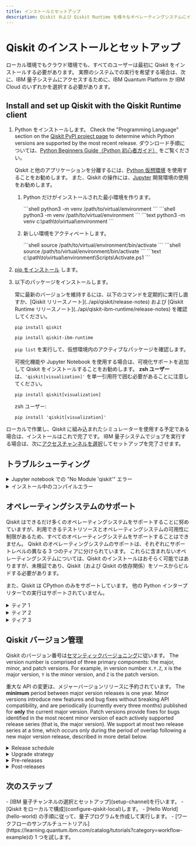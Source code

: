 ```yaml
---
title: インストールとセットアップ
description: Qiskit および Qiskit Runtime を様々なオペレーティングシステムにインストールし、セットアップします
---
```


<span id="qiskit-install"></span>
# Qiskit のインストールとセットアップ

ローカル環境でもクラウド環境でも、すべてのユーザーは最初に Qiskit をインストールする必要があります。 実際のシステムでの実行を希望する場合は、次に、IBM 量子システムにアクセスするために、IBM Quantum Platform か IBM Cloud のいずれかを選択する必要があります。

<span id="local"></span>
## Install and set up Qiskit with the Qiskit Runtime client

1.  Python をインストールします。 Check the "Programming Language" section on the [Qiskit PyPI project page](https://pypi.org/project/qiskit/) to determine which Python versions are supported by the most recent release. ダウンロード手順については、[Python Beginners Guide（Python 初心者ガイド）](https://wiki.python.org/moin/BeginnersGuide/Download) をご覧ください。

    Qiskit と他のアプリケーションを分離するには、[Python 仮想環境](https://docs.python.org/3.10/tutorial/venv.html) を使用することをお勧めします。  また、Qiskit の操作には、[Jupyter](https://jupyter.org/install) 開発環境の使用をお勧めします。

    1.  Python だけがインストールされた最小環境を作ります。

        <OperatingSystemTabs>
          <TabItem value="mac" label="macOS">
            ```shell
            python3 -m venv /path/to/virtual/environment
            ```
          </TabItem>

        <TabItem value="linux" label="Linux">
            ```shell
            python3 -m venv /path/to/virtual/environment
            ```
          </TabItem>

        <TabItem value="win" label="Windows">
            ```text
            python3 -m venv c:\path\to\virtual\environment
            ```
          </TabItem>
         </OperatingSystemTabs>

    2.  新しい環境をアクティベートします。

        <OperatingSystemTabs>
           <TabItem value="mac" label="macOS">
             ```shell
             source /path/to/virtual/environment/bin/activate
             ```
           </TabItem>

        <TabItem value="linux" label="Linux">
             ```shell
             source /path/to/virtual/environment/bin/activate
             ```
           </TabItem>

        <TabItem value="win" label="Windows">
             ```text
             c:\path\to\virtual\environment\Scripts\Activate.ps1
             ```
           </TabItem>
         </OperatingSystemTabs>

2.  [pip をインストール](https://pip.pypa.io/en/stable/installation/) します。

3.  以下のパッケージをインストールします。

    <Admonition type="note">
          常に最新のバージョンを維持するには、以下のコマンドを定期的に実行し直すか、[Qiskit リリースノート](../api/qiskit/release-notes) および [Qiskit Runtime リリースノート](../api/qiskit-ibm-runtime/release-notes) を確認してください。
      </Admonition>

    ```shell
    pip install qiskit
    ```

    ```shell
    pip install qiskit-ibm-runtime
    ```

      `pip list` を実行して、仮想環境内のアクティブなパッケージを確認します。

      可視化機能や Jupyter Notebook を使用する場合は、可視化サポートを追加して Qiskit をインストールすることをお勧めします。 **zsh ユーザー**は、`'qiskit[visualization]'` を単一引用符で囲む必要があることに注意してください。

    ```shell
    pip install qiskit[visualization]
    ```

      zsh ユーザー:

    ```shell
    pip install 'qiskit[visualization]'
    ```

ローカルで作業し、Qiskit に組み込まれたシミュレーターを使用する予定である場合は、インストールはこれで完了です。 IBM 量子システムでジョブを実行する場合は、次に[アクセスチャンネルを選択](setup-channel)してセットアップを完了させます。

## トラブルシューティング

<details>
  <summary>
    Jupyter notebook での "No Module 'qiskit'" エラー
  </summary>
  ``pip install qiskit`` を使い、Anaconda に仮想環境をセットアップしている場合、
  Jupyter Notebook でチュートリアルを実行する際に、``No Module 'qiskit'`` エラーが
  発生する場合があります。 Qiskit のインストールまたは仮想環境のセットアップ
  を完了していない場合は、[インストール](#qiskit-install) の手順を実行してください。

  このエラーは、Qiskit がインストールされていない環境に Qiskit パッケージ
  をインポートしようとした場合に発生します。 Jupyter Notebook を Anaconda-Navigator から
  起動した場合、Jupyter Notebook は仮想環境ではなく
  ベース（ルート）環境で実行している可能性が
  あります。 Anaconda-Navigator の **Applications on** ドロップダウンメニューから 
  仮想環境を選択してください。 このメニューには
  Anaconda 内のすべての仮想環境が表示されるため、
  Qiskit がインストール済みで Jupyter Notebook を起動できる環境を選択
  できます。

</details>

<details>
  <summary>
    インストール中のコンパイルエラー
  </summary>
  Qiskit は、``pip install qiskit`` を実行する際に自動的にインストールされる
  多数のオープンソース Python パッケージに依存しています。 お使いのシステムの
  プラットフォームと Python バージョンによっては、特定のパッケージから
  そのシステム用に事前にビルドされたバイナリーが提供されない可能性があります。 Qiskit がサポートしている
  プラットフォームのリストについては、[オペレーティングシステムのサポート](#operating-system-support) をご覧ください。
  一部には追加のコンパイラーが必要な場合があります。 プリコンパイルされたバイナリーを
  使用できない場合、``pip`` はソースからパッケージのコンパイルを試みるため、
  手動によるインストールが必要な追加の依存関係が必要となる場合が
  あります。

  `pip install qiskit` の出力に以下のような行が含まれている場合:

```
Failed building wheel for SOME_PACKAGE
...
build/temp.linux-x86_64-3.5/_openssl.c:498:30: fatal error
compilation terminated.
error: command 'x86_64-linux-gnu-gcc' failed with exit status 1
```

  ソースからコンパイルするのに必要なライブラリをインストールする方法について、
  インストールに失敗したパッケージ（この例では `SOME_PACKAGE`）のドキュメン
  テーションを確認してください。

</details>

<span id="os-support"></span>
## オペレーティングシステムのサポート

Qiskit はできるだけ多くのオペレーティングシステムをサポートすることに努めていますが、利用できるテストリソースとオペレーティングシステムの可用性に制限があるため、すべてのオペレーティングシステムをサポートすることはできません。 Qiskit のオペレーティングシステムのサポートは、それぞれにサポートレベルの異なる 3 つのティアに分けられています。 これらに含まれないオペレーティングシステムについては、Qiskit のインストールはおそらく可能ではありますが、未検証であり、Qiskit（および Qiskit の依存関係）をソースからビルドする必要があります。

また、Qiskit は CPython のみをサポートしています。 他の Python インタープリターでの実行はサポートされていません。

<details>
  <summary>
    ティア 1
  </summary>
  ティア 1 オペレーティングシステムは、提案されるすべての変更が正しく機能することを保証するために、開発プロセスの一環として完全に検証済みです。 プリコンパイルのバイナリーは、リリースプロセスの一環として、ビルドとテストを経て PyPI に公開されています。 通常、機能する Python 環境がインストールされている限り、これらのオペレーティングシステムに Qiskit をインストールできます。それ以上の依存関係をインストールする必要はありません。

  ティア 1 オペレーティングシステム:

-   Linux x86_64（[manylinux 2014](https://www.python.org/dev/peps/pep-0599/) パッケージ仕様と互換性のあるディストリビューション）。
-   macOS x86_64（10.12 以降）
-   Windows 64 ビット
    </details>

<details>
  <summary>
    ティア 2
  </summary>
  ティア 2 オペレーティングシステムは、開発プロセスの一環として検証されていません。 ただし、プリコンパイルのバイナリーは、リリースプロセスの一環としてビルドとテストを経て PyPI に公開されているため、これらのパッケージは機能する Python 環境だけでインストールできることが期待されています。

  ティア 2 オペレーティングシステム:

-   Linux AArch64（[manylinux 2014](https://www.python.org/dev/peps/pep-0599/) パッケージ仕様と互換性のあるディストリビューション）
    </details>

<details>
  <summary>
    ティア 3
  </summary>
  ティア 3 オペレーティングシステムは、開発プロセスの一環として検証されていません。 プリコンパイルのバイナリーは、リリースプロセスの一環としてビルドされて PyPI に公開されていますが、検証はされていません。 機能する Python 環境だけではインストールできない可能性があり、インストールプロセスで、C/C++ コンパイラーまたはソースから依存関係をビルドするための追加のプログラムが必要となる場合があります。 これらのオペレーティングシステムのサポートはベストエフォートに限定されています。

  ティア 3 オペレーティングシステム:

-   Linux ppc64le（[manylinux 2014](https://www.python.org/dev/peps/pep-0599/) パッケージ仕様と互換性のあるディストリビューション）
-   Linux s390x（[manylinux 2014](https://www.python.org/dev/peps/pep-0599/) パッケージ仕様と互換性のあるディストリビューション）
-   macOS ARM64（10.15 以降）
-   Linux i686（[manylinux 2014](https://www.python.org/dev/peps/pep-0599/) パッケージ仕様と互換性のあるディストリビューション）
-   Windows 32 ビット
    </details>

## Qiskit バージョン管理

Qiskit のバージョン番号は[セマンティックバージョニング](https://semver.org/)に従います。
The version number is comprised of three primary components: the major, minor, and
patch versions. For example, in version number `X.Y.Z`, `X` is the major version,
`Y` is the minor version, and `Z` is the patch version.

重大な API の変更は、メジャーバージョンリリースに予約されています。 The **minimum**
period between major version releases is one year. Minor versions introduce
new features and bug fixes without breaking API compatibility, and are
periodically (currently every three months) published for **only** the
current major version. Patch versions provide fixes for bugs identified in
the most recent minor version of each actively supported release series (that is, the 
major version). We support at most two release series at a time, which occurs
only during the period of overlap following a new major version release,
described in more detail below.

<details>
  <summary  id="release-schedule">
  Release schedule
  </summary>

A tentative release schedule is included below:

![Tentative Qiskit release schedule](/images/start/install/release_schedule.png)

For an up-to-date release schedule, refer to the Qiskit Github project's [milestones list](https://github.com/Qiskit/qiskit/milestones), which will always contain the current release plan.

With the release of a new major version, the previous major version is supported
for at least six months; only bug and security fixes are accepted during this time and only patch releases are published for this major version. A final
patch version is published when support is dropped, and that release 
also documents the end of support for that major version series. A longer
support window is needed for the previous major version as this gives downstream
Qiskit consumers and their users a chance to migrate their code.
Downstream libraries that 
depend on Qiskit should not raise their minimum required Qiskit version to a new
major version immediately after its release because the library's user base needs time 
to migrate to the new API changes. Having an extended support window
for the previous major Qiskit version gives downstream projects time to ensure
compatibility with the next major version. Downstream projects can provide
support for two release series at a time to give their users a migration path.

For the purposes of semantic versioning, the Qiskit public API is considered
any documented module, class, function, or method that is not marked as private
(with an underscore `_` prefix). However, there can be explicit exceptions made for
specific documented APIs. In such cases, these APIs will be clearly documented
as not being considered stable interfaces yet, and a user-visible warning will be
actively emitted on any use of these unstable interfaces. Additionally, in some
situations, an interface marked as private is considered part of the public
API. Typically this only occurs in two cases: either an abstract interface
definition where subclasses are intended to override/implement a private method
as part of defining an implementation of the interface, or advanced-usage
low-level methods that have stable interfaces but are not considered safe to use,
as the burden is on the user to uphold the class/safety invariants themselves
(the canonical example of this is the `QuantumCircuit._append` method).

The supported Python versions, minimum supported Rust version (for building
Qiskit from source), and any Python package dependencies (including the minimum
supported versions of dependencies) used by Qiskit are not part of the backwards
compatibility guarantees and may change during any release. Only minor or major
version releases will raise minimum requirements for using or building Qiskit
(including adding new dependencies), but patch fixes might include support for
new versions of Python or other dependencies. Usually the minimum version of a
dependency is only increased when older dependency versions go out of support or
when it is not possible to maintain compatibility with the latest release of the
dependency and the older version.

</details>

<details>
  <summary id="upgrade-strategy">
  Upgrade strategy
  </summary>
When a new major version is released, the recommended upgrade path
is to first upgrade to the most recent minor version on the previous major
version. Shortly before a new major version, a final minor version will
be published. This final minor version release `X.Y+1.0.0` is equivalent to
`X.Y.0` but with warnings and deprecations for any API changes that are
made on the new major version series.

For example, immediately proceeding the 1.0.0 release, a 0.46.0 release will be
published. The 0.46.0 release will be equivalent to the 0.45.0 release but with
additional deprecation warnings that document the API changes that were made as
part of the 1.0.0 release. This pattern will be used for any future major
version releases.

Qiskit users should first upgrade to this final minor
version to see any deprecation warnings and adjust their Qiskit
usage before trying a potentially breaking release. The previous
major version will be supported for at least six months to give sufficient time
to upgrade. A typical pattern to manage this is to pin the maximum version to
avoid using the next major release series until you're sure of compatibility.
For example, specifying `qiskit<2` in a requirements file when the current
major Qiskit version is 1 ensures that you're using a version of Qiskit
that doesn't have breaking API changes.

Capping the version less than the next major version 
ensures that you see any deprecation warnings before a
major version release. 
Without the cap, `pip` installs 
the newest version available by default.

</details>

<details>
<summary id="pre-releases">
Pre-releases
</summary>
For each minor and major version release, Qiskit publishes pre-releases that
are compatible with [PEP440](https://peps.python.org/pep-0440/). Typically
these are release candidates of the form `X.Y.0rc1`. The `rc` releases
will have a finalized API surface and are used to test a prospective release.

Note that when one of the PEP440 pre-release suffixes (such as `a`, `b`, or `pre`) are
published, it does not have the same guarantees as an `rc` release, and is
only a preview release. The API might change between these pre-releases
and the final release with that version number. For example, `1.0.0pre1` might have
a different final API than `1.0.0`.

</details>

<details>
<summary id="post-releases">
Post-releases
</summary>
If there are issues with a release's packaging, a post-release might be
issued to correct this. These will follow the form `X.Y.Z.1` where the fourth
integer indicates that it is the first post-release of the `X.Y.Z` release.
For example, the qiskit-terra (the legacy package name for Qiskit) 0.25.2
release had some issue with the sdist package publishing, and a post-release
0.25.2.1 was published that corrected this issue. The code was identical, and
0.25.2.1 only fixed the packaging issue for the release.
</details>

## 次のステップ

<Admonition type="tip" title="Recommendations">
  -  [IBM 量子チャンネルの選択とセットアップ](setup-channel)を行います。
  -  [Qiskit をローカルで構成](configure-qiskit-local)します。
  -  [Hello World](hello-world) の手順に従って、量子プログラムを作成して実行します。
  - [ワークフローのサンプルチュートリアル](https://learning.quantum.ibm.com/catalog/tutorials?category=workflow-example)の 1 つを試します。
</Admonition>
